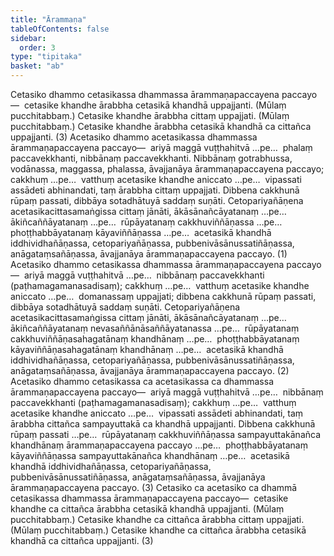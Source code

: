 ```yaml
---
title: "Ārammaṇa"
tableOfContents: false
sidebar:
  order: 3
type: "tipitaka"
basket: "ab"
---
```



<DynamicBreadcrumb />

<Division number="120">

<Paragraph number="2611">
Cetasiko dhammo cetasikassa dhammassa ārammaṇapaccayena paccayo—  cetasike khandhe ārabbha cetasikā khandhā uppajjanti. (Mūlaṃ pucchitabbaṃ.) Cetasike khandhe ārabbha cittaṃ uppajjati. (Mūlaṃ pucchitabbaṃ.) Cetasike khandhe ārabbha cetasikā khandhā ca cittañca uppajjanti. (3)
</Paragraph>

</Division>
<Division number="121">

<Paragraph number="2612">
Acetasiko dhammo acetasikassa dhammassa ārammaṇapaccayena paccayo—  ariyā maggā vuṭṭhahitvā …pe…  phalaṃ paccavekkhanti, nibbānaṃ paccavekkhanti. Nibbānaṃ gotrabhussa, vodānassa, maggassa, phalassa, āvajjanāya ārammaṇapaccayena paccayo; cakkhuṃ …pe…  vatthuṃ acetasike khandhe aniccato …pe…  vipassati assādeti abhinandati, taṃ ārabbha cittaṃ uppajjati. Dibbena cakkhunā rūpaṃ passati, dibbāya sotadhātuyā saddaṃ suṇāti. Cetopariyañāṇena acetasikacittasamaṅgissa cittaṃ jānāti, ākāsānañcāyatanaṃ …pe…  ākiñcaññāyatanaṃ …pe…  rūpāyatanaṃ cakkhuviññāṇassa …pe…  phoṭṭhabbāyatanaṃ kāyaviññāṇassa …pe…  acetasikā khandhā iddhividhañāṇassa, cetopariyañāṇassa, pubbenivāsānussatiñāṇassa, anāgataṃsañāṇassa, āvajjanāya ārammaṇapaccayena paccayo. (1)
</Paragraph>

<Paragraph number="2613">
Acetasiko dhammo cetasikassa dhammassa ārammaṇapaccayena paccayo—  ariyā maggā vuṭṭhahitvā …pe…  nibbānaṃ paccavekkhanti (paṭhamagamanasadisaṃ); cakkhuṃ …pe…  vatthuṃ acetasike khandhe aniccato …pe…  domanassaṃ uppajjati; dibbena cakkhunā rūpaṃ passati, dibbāya sotadhātuyā saddaṃ suṇāti. Cetopariyañāṇena acetasikacittasamaṅgissa cittaṃ jānāti, ākāsānañcāyatanaṃ …pe…  ākiñcaññāyatanaṃ nevasaññānāsaññāyatanassa …pe…  rūpāyatanaṃ cakkhuviññāṇasahagatānaṃ khandhānaṃ …pe…  phoṭṭhabbāyatanaṃ kāyaviññāṇasahagatānaṃ khandhānaṃ …pe…  acetasikā khandhā iddhividhañāṇassa, cetopariyañāṇassa, pubbenivāsānussatiñāṇassa, anāgataṃsañāṇassa, āvajjanāya ārammaṇapaccayena paccayo. (2)
</Paragraph>

<Paragraph number="2614">
Acetasiko dhammo cetasikassa ca acetasikassa ca dhammassa ārammaṇapaccayena paccayo—  ariyā maggā vuṭṭhahitvā …pe…  nibbānaṃ paccavekkhanti (paṭhamagamanasadisaṃ); cakkhuṃ …pe…  vatthuṃ acetasike khandhe aniccato …pe…  vipassati assādeti abhinandati, taṃ ārabbha cittañca sampayuttakā ca khandhā uppajjanti. Dibbena cakkhunā rūpaṃ passati …pe…  rūpāyatanaṃ cakkhuviññāṇassa sampayuttakānañca khandhānaṃ ārammaṇapaccayena paccayo …pe…  phoṭṭhabbāyatanaṃ kāyaviññāṇassa sampayuttakānañca khandhānaṃ …pe…  acetasikā khandhā iddhividhañāṇassa, cetopariyañāṇassa, pubbenivāsānussatiñāṇassa, anāgataṃsañāṇassa, āvajjanāya ārammaṇapaccayena paccayo. (3)
</Paragraph>

</Division>
<Division number="122">

<Paragraph number="2615">
Cetasiko ca acetasiko ca dhammā cetasikassa dhammassa ārammaṇapaccayena paccayo—  cetasike khandhe ca cittañca ārabbha cetasikā khandhā uppajjanti. (Mūlaṃ pucchitabbaṃ.) Cetasike khandhe ca cittañca ārabbha cittaṃ uppajjati. (Mūlaṃ pucchitabbaṃ.) Cetasike khandhe ca cittañca ārabbha cetasikā khandhā ca cittañca uppajjanti. (3)
</Paragraph>
</Division>